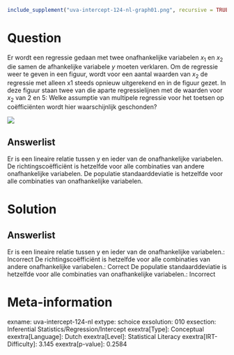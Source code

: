 ```r
include_supplement("uva-intercept-124-nl-graph01.png", recursive = TRUE)
```

Question
========

Er wordt een regressie gedaan met twee onafhankelijke variabelen *x*~1~
en *x*~2~ die samen de afhankelijke variabele *y* moeten verklaren. Om
de regressie weer te geven in een figuur, wordt voor een aantal waarden
van *x*~2~ de regressie met alleen x1 steeds opnieuw uitgerekend en in
de figuur gezet. In deze figuur staan twee van die aparte
regressielijnen met de waarden voor *x*~2~ van 2 en 5: Welke assumptie
van multipele regressie voor het toetsen op coëfficiënten wordt hier
waarschijnlijk geschonden?

![](uva-intercept-124-nl-graph01.png)

Answerlist
----------

Er is een lineaire relatie tussen y en ieder van de onafhankelijke variabelen.
De richtingscoëfficiënt is hetzelfde voor alle combinaties van andere onafhankelijke variabelen.
De populatie standaarddeviatie is hetzelfde voor alle combinaties van onafhankelijke variabelen.

Solution
========

Answerlist
----------

Er is een lineaire relatie tussen y en ieder van de onafhankelijke variabelen.: Incorrect
De richtingscoëfficiënt is hetzelfde voor alle combinaties van andere onafhankelijke variabelen.: Correct
De populatie standaarddeviatie is hetzelfde voor alle combinaties van onafhankelijke variabelen.: Incorrect

Meta-information
================
exname: uva-intercept-124-nl
extype: schoice
exsolution: 010
exsection: Inferential Statistics/Regression/Intercept
exextra[Type]: Conceptual
exextra[Language]: Dutch
exextra[Level]: Statistical Literacy
exextra[IRT-Difficulty]: 3.145
exextra[p-value]: 0.2584
